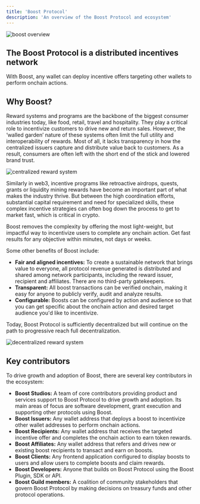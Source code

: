 ```yaml
---
title: 'Boost Protocol'
description: 'An overview of the Boost Protocol and ecosystem'
---
```


<img src="/assets/boost-overview.png" alt="boost overview" />

## The Boost Protocol is a distributed incentives network
With Boost, any wallet can deploy incentive offers targeting other wallets to perform onchain actions.

## Why Boost?
Reward systems and programs are the backbone of the biggest consumer industries today, like food, retail, travel and hospitality. They play a critical role to incentivize customers to drive new and return sales. However, the ‘walled garden’ nature of these systems often limit the full utility and interoperability of rewards. Most of all, it lacks transparency in how the centralized issuers capture and distribute value back to customers. As a result, consumers are often left with the short end of the stick and lowered brand trust.

<Frame caption="Centralized Reward Systems">
    <img src="/assets/centralized-reward-system.png" alt="centralized reward system" />
</Frame>

Similarly in web3, incentive programs like retroactive airdrops, quests, grants or liquidity mining rewards have become an important part of what makes the industry thrive. But between the high coordination efforts, substantial capital requirement and need for specialized skills, these complex incentive strategies can often bog down the process to get to market fast, which is critical in crypto.

Boost removes the complexity by offering the most light-weight, but impactful way to incentivize users to complete any onchain action. Get fast results for any objective within minutes, not days or weeks.

Some other benefits of Boost include:

* **Fair and aligned incentives:** To create a sustainable network that brings value to everyone, all protocol revenue generated is distributed and shared among network participants, including the reward issuer, recipient and affiliates. There are no third-party gatekeepers.
* **Transparent:** All boost transactions can be verified onchain, making it easy for anyone to publicly verify, audit and analyze results.
* **Configurable:** Boosts can be configured by action and audience so that you can get specific about the onchain action and desired target audience you'd like to incentivize.

Today, Boost Protocol is sufficiently decentralized but will continue on the path to progressive reach full decentralization.

<Frame caption="Decentralized Reward System">
    <img src="/assets/decentralized-reward-system.png" alt="decentralized reward system" />
</Frame>

## Key contributors
To drive growth and adoption of Boost, there are several key contributors in the ecosystem:

* **Boost Studios:** A team of core contributors providing product and services support to Boost Protocol to drive growth and adoption. Its main areas of focus are software development, grant execution and supporting other protocols using Boost.
* **Boost Issuers:** Any wallet address that deploys a boost to incentivize other wallet addresses to perform onchain actions.
* **Boost Recipients:** Any wallet address that receives the targeted incentive offer and completes the onchain action to earn token rewards.
* **Boost Affiliates:** Any wallet address that refers and drives new or existing boost recipients to transact and earn on boosts.
* **Boost Clients:** Any frontend application configured to display boosts to users and allow users to complete boosts and claim rewards.
* **Boost Developers:** Anyone that builds on Boost Protocol using the Boost Plugin, SDK or API.
* **Boost Guild members:** A coalition of community stakeholders that govern Boost Protocol by making decisions on treasury funds and other protocol operations.
